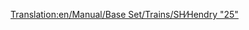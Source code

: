 [[Translation:en/Manual/Base Set/Trains/SH∕Hendry "25"]]
{{it/Treni|Image=[[File:en/Shhendry25.png]]
|Name=SH/Hendry "25"
|Cost=€ 35.156
|Speed=128 km/h (80 mph)
|Weight=72 t
|Power=1.250 hp (932 kW)
|Annual=€ 2.894
|Designed=1961
|Lifespan=18
|Capacity=N/A
|Description=Questo è il primo motore diesel in grado di trainare carichi pesanti. È più debole della [[it/Manual/Base Set/Trains/UU "37"|UU "37"]]; difficilmente migliore di [[it/Manual/Base Set/Trains/Ginzu "A4"|Ginzu "A4"]] e inferiore a [[it/Manual/Base Set/Trains/SH "8P"|SH "8P"]]. È meglio utilizzato per carichi leggeri o medi, assegnandole il ruolo di "cavallo da tiro secondario", come il [[it/Manual/Base Set/Trains/Chaney "Jubilee"|Chaney "Jubilee"]] all'inizio del gioco.
|Real-life=[http://en.wikipedia.org/wiki/British_Rail_Class_25 British Rail Class 25]
}}